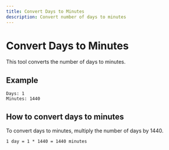 ```yaml
---
title: Convert Days to Minutes
description: Convert number of days to minutes
---
```


# Convert Days to Minutes

This tool converts the number of days to minutes.

## Example

```text
Days: 1
Minutes: 1440
```

## How to convert days to minutes

To convert days to minutes, multiply the number of days by 1440.

```text
1 day = 1 * 1440 = 1440 minutes
```

